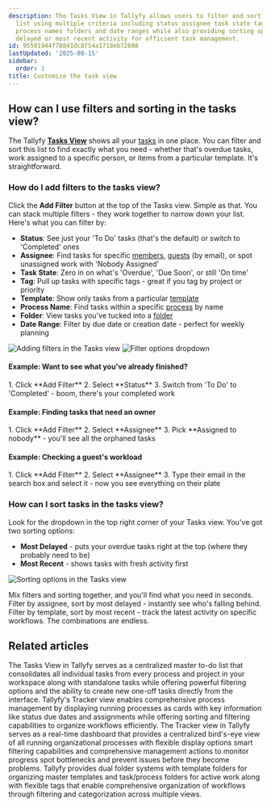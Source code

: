 ```yaml
---
description: The Tasks View in Tallyfy allows users to filter and sort their task
  list using multiple criteria including status assignee task state tags templates
  process names folders and date ranges while also providing sorting options by most
  delayed or most recent activity for efficient task management.
id: 95501944f70841dc8f54a1718eb72608
lastUpdated: '2025-08-15'
sidebar:
  order: 1
title: Customize the task view
---
```



## How can I use filters and sorting in the tasks view?

The Tallyfy **[Tasks View](/products/pro/tracking-and-tasks/tasks-view/)** shows all your [tasks](/products/pro/tracking-and-tasks/tasks/) in one place. You can filter and sort this list to find exactly what you need - whether that's overdue tasks, work assigned to a specific person, or items from a particular template. It's straightforward.

### How do I add filters to the tasks view?

Click the **Add Filter** button at the top of the Tasks view. Simple as that. You can stack multiple filters - they work together to narrow down your list. Here's what you can filter by:

*   **Status**: See just your 'To Do' tasks (that's the default) or switch to 'Completed' ones
*   **Assignee**: Find tasks for specific [members](/products/pro/documenting/members/), [guests](/products/pro/documenting/guests/) (by email), or spot unassigned work with 'Nobody Assigned'
*   **Task State**: Zero in on what's 'Overdue', 'Due Soon', or still 'On time'
*   **Tag**: Pull up tasks with specific tags - great if you tag by project or priority
*   **Template**: Show only tasks from a particular [template](/products/pro/documenting/templates/)
*   **Process Name**: Find tasks within a specific [process](/products/pro/tracking-and-tasks/processes/) by name
*   **Folder**: View tasks you've tucked into a [folder](/products/pro/tracking-and-tasks/tasks-view/how-can-i-add-tasks-to-folders-in-tallyfy/)
*   **Date Range**: Filter by due date or creation date - perfect for weekly planning

![Adding filters in the Tasks view](https://screenshots.tallyfy.com/tallyfy%2Fpro%2Fdesktop-light-filter-task.png)
![Filter options dropdown](https://screenshots.tallyfy.com/tallyfy%2Fpro%2Fdesktop-light-add-filter-to-task.png)

#### Example: Want to see what you've already finished?
<Steps>
1. Click **Add Filter**
2. Select **Status**
3. Switch from 'To Do' to 'Completed' - boom, there's your completed work
</Steps>

#### Example: Finding tasks that need an owner
<Steps>
1. Click **Add Filter**
2. Select **Assignee**
3. Pick **Assigned to nobody** - you'll see all the orphaned tasks
</Steps>

#### Example: Checking a guest's workload
<Steps>
1. Click **Add Filter**
2. Select **Assignee** 
3. Type their email in the search box and select it - now you see everything on their plate
</Steps>

### How can I sort tasks in the tasks view?

Look for the dropdown in the top right corner of your Tasks view. You've got two sorting options:
*   **Most Delayed** - puts your overdue tasks right at the top (where they probably need to be)
*   **Most Recent** - shows tasks with fresh activity first

![Sorting options in the Tasks view](https://screenshots.tallyfy.com/tallyfy%2Fpro%2Fdesktop-light-sort-tasks.png)

Mix filters and sorting together, and you'll find what you need in seconds. Filter by assignee, sort by most delayed - instantly see who's falling behind. Filter by template, sort by most recent - track the latest activity on specific workflows. The combinations are endless.


## Related articles
<CardGrid>
<LinkTitleCard header="<b>Tracking And Tasks > Tasks view</b>" href="/products/pro/tracking-and-tasks/tasks-view/" > The Tasks View in Tallyfy serves as a centralized master to-do list that consolidates all individual tasks from every process and project in your workspace along with standalone tasks while offering powerful filtering options and the ability to create new one-off tasks directly from the interface. </LinkTitleCard>
<LinkTitleCard header="<b>Tracker View > Manage and track my processes</b>" href="/products/pro/tracking-and-tasks/tracker-view/how-can-i-manage-and-track-my-processes-on-tallyfy/" > Tallyfy's Tracker view enables comprehensive process management by displaying running processes as cards with key information like status due dates and assignments while offering sorting and filtering capabilities to organize workflows efficiently. </LinkTitleCard>
<LinkTitleCard header="<b>Tracking And Tasks > Tracker view</b>" href="/products/pro/tracking-and-tasks/tracker-view/" > The Tracker view in Tallyfy serves as a real-time dashboard that provides a centralized bird's-eye view of all running organizational processes with flexible display options smart filtering capabilities and comprehensive management actions to monitor progress spot bottlenecks and prevent issues before they become problems. </LinkTitleCard>
<LinkTitleCard header="<b>Tasks View > Organize tasks and processes into folders</b>" href="/products/pro/tracking-and-tasks/tasks-view/how-can-i-add-tasks-to-folders-in-tallyfy/" > Tallyfy provides dual folder systems with template folders for organizing master templates and task/process folders for active work along with flexible tags that enable comprehensive organization of workflows through filtering and categorization across multiple views. </LinkTitleCard>
</CardGrid>